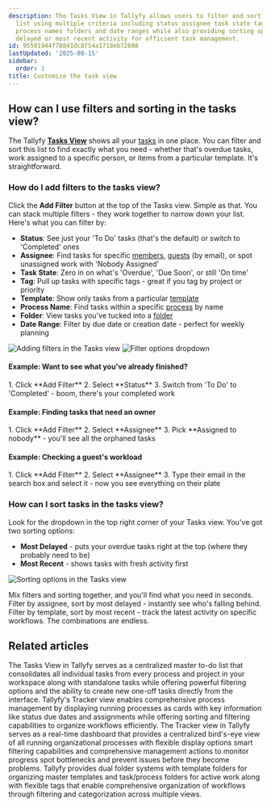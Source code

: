 ```yaml
---
description: The Tasks View in Tallyfy allows users to filter and sort their task
  list using multiple criteria including status assignee task state tags templates
  process names folders and date ranges while also providing sorting options by most
  delayed or most recent activity for efficient task management.
id: 95501944f70841dc8f54a1718eb72608
lastUpdated: '2025-08-15'
sidebar:
  order: 1
title: Customize the task view
---
```



## How can I use filters and sorting in the tasks view?

The Tallyfy **[Tasks View](/products/pro/tracking-and-tasks/tasks-view/)** shows all your [tasks](/products/pro/tracking-and-tasks/tasks/) in one place. You can filter and sort this list to find exactly what you need - whether that's overdue tasks, work assigned to a specific person, or items from a particular template. It's straightforward.

### How do I add filters to the tasks view?

Click the **Add Filter** button at the top of the Tasks view. Simple as that. You can stack multiple filters - they work together to narrow down your list. Here's what you can filter by:

*   **Status**: See just your 'To Do' tasks (that's the default) or switch to 'Completed' ones
*   **Assignee**: Find tasks for specific [members](/products/pro/documenting/members/), [guests](/products/pro/documenting/guests/) (by email), or spot unassigned work with 'Nobody Assigned'
*   **Task State**: Zero in on what's 'Overdue', 'Due Soon', or still 'On time'
*   **Tag**: Pull up tasks with specific tags - great if you tag by project or priority
*   **Template**: Show only tasks from a particular [template](/products/pro/documenting/templates/)
*   **Process Name**: Find tasks within a specific [process](/products/pro/tracking-and-tasks/processes/) by name
*   **Folder**: View tasks you've tucked into a [folder](/products/pro/tracking-and-tasks/tasks-view/how-can-i-add-tasks-to-folders-in-tallyfy/)
*   **Date Range**: Filter by due date or creation date - perfect for weekly planning

![Adding filters in the Tasks view](https://screenshots.tallyfy.com/tallyfy%2Fpro%2Fdesktop-light-filter-task.png)
![Filter options dropdown](https://screenshots.tallyfy.com/tallyfy%2Fpro%2Fdesktop-light-add-filter-to-task.png)

#### Example: Want to see what you've already finished?
<Steps>
1. Click **Add Filter**
2. Select **Status**
3. Switch from 'To Do' to 'Completed' - boom, there's your completed work
</Steps>

#### Example: Finding tasks that need an owner
<Steps>
1. Click **Add Filter**
2. Select **Assignee**
3. Pick **Assigned to nobody** - you'll see all the orphaned tasks
</Steps>

#### Example: Checking a guest's workload
<Steps>
1. Click **Add Filter**
2. Select **Assignee** 
3. Type their email in the search box and select it - now you see everything on their plate
</Steps>

### How can I sort tasks in the tasks view?

Look for the dropdown in the top right corner of your Tasks view. You've got two sorting options:
*   **Most Delayed** - puts your overdue tasks right at the top (where they probably need to be)
*   **Most Recent** - shows tasks with fresh activity first

![Sorting options in the Tasks view](https://screenshots.tallyfy.com/tallyfy%2Fpro%2Fdesktop-light-sort-tasks.png)

Mix filters and sorting together, and you'll find what you need in seconds. Filter by assignee, sort by most delayed - instantly see who's falling behind. Filter by template, sort by most recent - track the latest activity on specific workflows. The combinations are endless.


## Related articles
<CardGrid>
<LinkTitleCard header="<b>Tracking And Tasks > Tasks view</b>" href="/products/pro/tracking-and-tasks/tasks-view/" > The Tasks View in Tallyfy serves as a centralized master to-do list that consolidates all individual tasks from every process and project in your workspace along with standalone tasks while offering powerful filtering options and the ability to create new one-off tasks directly from the interface. </LinkTitleCard>
<LinkTitleCard header="<b>Tracker View > Manage and track my processes</b>" href="/products/pro/tracking-and-tasks/tracker-view/how-can-i-manage-and-track-my-processes-on-tallyfy/" > Tallyfy's Tracker view enables comprehensive process management by displaying running processes as cards with key information like status due dates and assignments while offering sorting and filtering capabilities to organize workflows efficiently. </LinkTitleCard>
<LinkTitleCard header="<b>Tracking And Tasks > Tracker view</b>" href="/products/pro/tracking-and-tasks/tracker-view/" > The Tracker view in Tallyfy serves as a real-time dashboard that provides a centralized bird's-eye view of all running organizational processes with flexible display options smart filtering capabilities and comprehensive management actions to monitor progress spot bottlenecks and prevent issues before they become problems. </LinkTitleCard>
<LinkTitleCard header="<b>Tasks View > Organize tasks and processes into folders</b>" href="/products/pro/tracking-and-tasks/tasks-view/how-can-i-add-tasks-to-folders-in-tallyfy/" > Tallyfy provides dual folder systems with template folders for organizing master templates and task/process folders for active work along with flexible tags that enable comprehensive organization of workflows through filtering and categorization across multiple views. </LinkTitleCard>
</CardGrid>